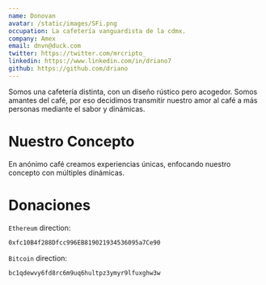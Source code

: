 ```yaml
---
name: Donovan
avatar: /static/images/SFi.png
occupation: La cafetería vanguardista de la cdmx.
company: Amex
email: dnvn@duck.com
twitter: https://twitter.com/mrcripto_
linkedin: https://www.linkedin.com/in/driano7
github: https://github.com/driano
---
```


Somos una cafetería distinta, con un diseño rústico pero acogedor. Somos amantes del café, por eso decidimos transmitir nuestro amor al café a más personas mediante el sabor y dinámicas.

# Nuestro Concepto

En anónimo café creamos experiencias únicas, enfocando nuestro concepto con múltiples dinámicas.

# Donaciones

`Ethereum` direction:

```bash
0xfc10B4f288Dfcc996EB819021934536095a7Ce90
```

`Bitcoin` direction:

```bash
bc1qdewvy6fd8rc6m9uq6hultpz3ymyr9lfuxghw3w
```
